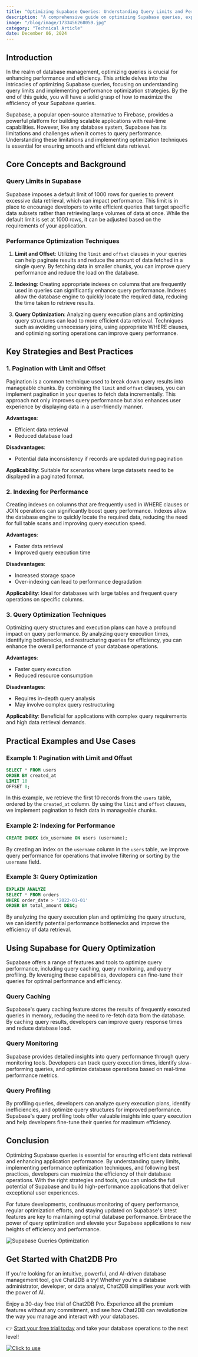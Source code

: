 ```yaml
---
title: "Optimizing Supabase Queries: Understanding Query Limits and Performance Optimization"
description: "A comprehensive guide on optimizing Supabase queries, exploring query limits, performance optimization techniques, and best practices."
image: "/blog/image/1733456268059.jpg"
category: "Technical Article"
date: December 06, 2024
---
```


## Introduction

In the realm of database management, optimizing queries is crucial for enhancing performance and efficiency. This article delves into the intricacies of optimizing Supabase queries, focusing on understanding query limits and implementing performance optimization strategies. By the end of this guide, you will have a solid grasp of how to maximize the efficiency of your Supabase queries.

Supabase, a popular open-source alternative to Firebase, provides a powerful platform for building scalable applications with real-time capabilities. However, like any database system, Supabase has its limitations and challenges when it comes to query performance. Understanding these limitations and implementing optimization techniques is essential for ensuring smooth and efficient data retrieval.

## Core Concepts and Background

### Query Limits in Supabase

Supabase imposes a default limit of 1000 rows for queries to prevent excessive data retrieval, which can impact performance. This limit is in place to encourage developers to write efficient queries that target specific data subsets rather than retrieving large volumes of data at once. While the default limit is set at 1000 rows, it can be adjusted based on the requirements of your application.

### Performance Optimization Techniques

1. **Limit and Offset**: Utilizing the `limit` and `offset` clauses in your queries can help paginate results and reduce the amount of data fetched in a single query. By fetching data in smaller chunks, you can improve query performance and reduce the load on the database.

2. **Indexing**: Creating appropriate indexes on columns that are frequently used in queries can significantly enhance query performance. Indexes allow the database engine to quickly locate the required data, reducing the time taken to retrieve results.

3. **Query Optimization**: Analyzing query execution plans and optimizing query structures can lead to more efficient data retrieval. Techniques such as avoiding unnecessary joins, using appropriate WHERE clauses, and optimizing sorting operations can improve query performance.

## Key Strategies and Best Practices

### 1. Pagination with Limit and Offset

Pagination is a common technique used to break down query results into manageable chunks. By combining the `limit` and `offset` clauses, you can implement pagination in your queries to fetch data incrementally. This approach not only improves query performance but also enhances user experience by displaying data in a user-friendly manner.

**Advantages**:
- Efficient data retrieval
- Reduced database load

**Disadvantages**:
- Potential data inconsistency if records are updated during pagination

**Applicability**: Suitable for scenarios where large datasets need to be displayed in a paginated format.

### 2. Indexing for Performance

Creating indexes on columns that are frequently used in WHERE clauses or JOIN operations can significantly boost query performance. Indexes allow the database engine to quickly locate the required data, reducing the need for full table scans and improving query execution speed.

**Advantages**:
- Faster data retrieval
- Improved query execution time

**Disadvantages**:
- Increased storage space
- Over-indexing can lead to performance degradation

**Applicability**: Ideal for databases with large tables and frequent query operations on specific columns.

### 3. Query Optimization Techniques

Optimizing query structures and execution plans can have a profound impact on query performance. By analyzing query execution times, identifying bottlenecks, and restructuring queries for efficiency, you can enhance the overall performance of your database operations.

**Advantages**:
- Faster query execution
- Reduced resource consumption

**Disadvantages**:
- Requires in-depth query analysis
- May involve complex query restructuring

**Applicability**: Beneficial for applications with complex query requirements and high data retrieval demands.

## Practical Examples and Use Cases

### Example 1: Pagination with Limit and Offset

```sql
SELECT * FROM users
ORDER BY created_at
LIMIT 10
OFFSET 0;
```

In this example, we retrieve the first 10 records from the `users` table, ordered by the `created_at` column. By using the `limit` and `offset` clauses, we implement pagination to fetch data in manageable chunks.

### Example 2: Indexing for Performance

```sql
CREATE INDEX idx_username ON users (username);
```

By creating an index on the `username` column in the `users` table, we improve query performance for operations that involve filtering or sorting by the `username` field.

### Example 3: Query Optimization

```sql
EXPLAIN ANALYZE
SELECT * FROM orders
WHERE order_date > '2022-01-01'
ORDER BY total_amount DESC;
```

By analyzing the query execution plan and optimizing the query structure, we can identify potential performance bottlenecks and improve the efficiency of data retrieval.

## Using Supabase for Query Optimization

Supabase offers a range of features and tools to optimize query performance, including query caching, query monitoring, and query profiling. By leveraging these capabilities, developers can fine-tune their queries for optimal performance and efficiency.

### Query Caching

Supabase's query caching feature stores the results of frequently executed queries in memory, reducing the need to re-fetch data from the database. By caching query results, developers can improve query response times and reduce database load.

### Query Monitoring

Supabase provides detailed insights into query performance through query monitoring tools. Developers can track query execution times, identify slow-performing queries, and optimize database operations based on real-time performance metrics.

### Query Profiling

By profiling queries, developers can analyze query execution plans, identify inefficiencies, and optimize query structures for improved performance. Supabase's query profiling tools offer valuable insights into query execution and help developers fine-tune their queries for maximum efficiency.

## Conclusion

Optimizing Supabase queries is essential for ensuring efficient data retrieval and enhancing application performance. By understanding query limits, implementing performance optimization techniques, and following best practices, developers can maximize the efficiency of their database operations. With the right strategies and tools, you can unlock the full potential of Supabase and build high-performance applications that deliver exceptional user experiences.

For future developments, continuous monitoring of query performance, regular optimization efforts, and staying updated on Supabase's latest features are key to maintaining optimal database performance. Embrace the power of query optimization and elevate your Supabase applications to new heights of efficiency and performance.

![Supabase Queries Optimization](https://example.com/supabase-queries-optimization.jpg)

## Get Started with Chat2DB Pro

If you're looking for an intuitive, powerful, and AI-driven database management tool, give Chat2DB a try! Whether you're a database administrator, developer, or data analyst, Chat2DB simplifies your work with the power of AI.

Enjoy a 30-day free trial of Chat2DB Pro. Experience all the premium features without any commitment, and see how Chat2DB can revolutionize the way you manage and interact with your databases.

👉 [Start your free trial today](https://chat2db.ai/pricing) and take your database operations to the next level!


[![Click to use](/image/blog/bg/chat2db.jpg)](https://chat2db.ai/)
